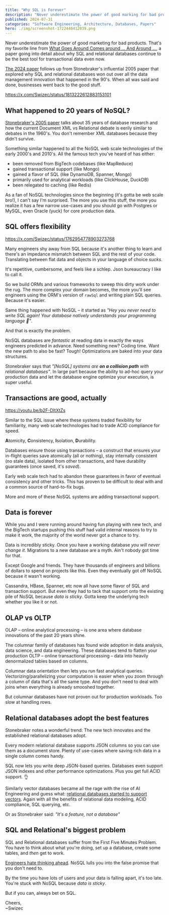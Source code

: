 ```yaml
---
title: "Why SQL is Forever"
description: "Never underestimate the power of good marking for bad products. NoSQL was fun but SQL is here to stay."
published: 2024-07-31
categories: "Software Engineering, Architecture, Databases, Papers"
hero: ./img/screenshot-1722440412039.png
---
```


Never underestimate the power of good marketing for bad products. That's my favorite line from [What Goes Around Comes around ... And Around ...](https://swizec.com/pdfs/whatgoesaround-sigmodrec2024.pdf), a paper going into detail about why SQL and relational databases continue to be the best tool for transactional data even now.

[The 2024 paper](https://swizec.com/pdfs/whatgoesaround-sigmodrec2024.pdf) follows up from Stonebraker's influential 2005 paper that explored why SQL and relational databases won out over all the data management innovation that happened in the 90's. When all was said and done, businesses went back to the good stuff.

https://x.com/Swizec/status/1813222612883153101

## What happened to 20 years of NoSQL?

[Stonebraker's 2005 paper](https://people.cs.umass.edu/~yanlei/courses/CS691LL-f06/papers/SH05.pdf) talks about 35 years of database research and how the current Document XML vs Relational debate is eerily similar to debates in the 1960's. You don't remember XML databases because they didn't survive.

Something similar happened to all the NoSQL web scale technologies of the early 2000's and 2010's. All the famous tech you've heard of has either:

- been removed from BigTech codebases (like MapReduce)
- gained transactional support (like Mongo)
- gained a flavor of SQL (like DynamoDB, Spanner, Mongo)
- primarily used for analytical workloads (like ClickHouse, DuckDB)
- been relegated to caching (like Redis)

As a fan of NoSQL technologies since the beginning (it's gotta be web scale bro!), I can't say I'm surprised. The more you use this stuff, the more you realize it has a few narrow use-cases and you should go with Postgres or MySQL, even Oracle (yuck) for core production data.

## SQL offers flexibility

https://x.com/Swizec/status/1762954778903273768

Many engineers shy away from SQL because it's another thing to learn and there's an impedance mismatch between SQL and the rest of your code. Translating between flat data and objects in your language of choice _sucks_.

It's repetitive, cumbersome, and feels like a schlep. Json bureaucracy I like to call it.

So we build ORMs and various frameworks to sweep this dirty work under the rug. The more complex your domain becomes, the more you'll see engineers using the ORM's version of `rawSql` and writing plain SQL queries. Because it's easier.

Same thing happened with NoSQL – it started as _"Hey you never need to write SQL again! Your database natively understands your programming language 🤩"_.

And that is exactly the problem.

NoSQL databases are _fantastic_ at reading data in exactly the ways engineers predicted in advance. Need something new? Coding time. Want the new path to also be fast? Tough! Optimizations are baked into your data structures.

Stonebraker says that _"[NoSQL] systems are **on a collision path** with relational databases"_. In large part because the ability to ad-hoc query your production data and let the database engine optimize your execution, is super useful.

## Transactions are good, actually

https://youtu.be/b2F-DItXtZs

Similar to the SQL issue where these systems traded flexibility for familiarity, many web scale technologies had to trade ACID compliance for speed.

**A**tomicity, **C**onsistency, **I**solation, **D**urability.

Databases ensure those using transactions – a construct that ensures your in-flight queries save atomically (all or nothing), stay internally consistent (no stale data), isolated from other transactions, and have durability guarantees (once saved, it's _saved_).

Early web scale tech had to abandon these guarantees in favor of eventual consistency and other tricks. This has proven to be difficult to deal with and a common source of hard-to-fix bugs.

More and more of these NoSQL systems are adding transactional support.

## Data is forever

While you and I were running around having fun playing with new tech, and the BigTech startups pushing this stuff had valid internal reasons to try to make it work, the majority of the world never got a chance to try.

Data is incredibly sticky. Once you have a working database _you will never change it_. Migrations to a new database are a myth. Ain't nobody got time for that.

Except Google and friends. They have thousands of engineers and billions of dollars to spend on projects like this. Even they eventually got off NoSQL because it wasn't working.

Cassandra, HBase, Spanner, etc now all have some flavor of SQL and transaction support. But even they had to tack that support onto the existing pile of NoSQL because _data is sticky_. Gotta keep the underlying tech whether you like it or not.

## OLAP vs OLTP

OLAP – online analytical processing – is one area where database innovations of the past 20 years shine.

The columnar family of databases has found wide adoption in data analysis, data science, and data engineering. These databases tend to flatten your production OLTP – online transactional processing – data into heavily denormalized tables based on columns.

Columnar data orientation then lets you run fast analytical queries. Vectorizing/parallelizing your computation is easier when you zoom through a column of data that's all the same type. And you don't need to deal with joins when everything is already smooshed together.

But columnar databases have not proven out for production workloads. Too slow at handling rows.

## Relational databases adopt the best features

Stonebraker notes a wonderful trend: The new tech innovates and the established relational databases adopt.

Every modern relational database supports JSON columns so you can use them as a document store. Plenty of use-cases where saving rich data in a single column comes handy.

SQL now lets you write deep JSON-based queries. Databases even support JSON indexes and other performance optimizations. Plus you get full ACID support. 👌

Similarly vector databases became all the rage with the rise of AI Engineering and guess what: [relational databases started to support vectors](https://swizec.com/blog/how-i-added-a-related-articles-feature-on-swizec-com-using-gpt-4-embeddings/). Again with all the benefits of relational data modeling, ACID compliance, SQL querying, etc.

Or as Stonebraker said: _"It's a feature, not a database"_

## SQL and Relational's biggest problem

SQL and Relational databases suffer from the First Five Minutes Problem. You have to think about what you're doing, set up a database, create some tables, and _then_ get to work.

[Engineers hate thinking ahead](https://swizec.com/blog/coordinating-at-the-end-is-too-late/). NoSQL lulls you into the false promise that you don't need to.

By the time you have lots of users and your data is falling apart, it's too late. You're stuck with NoSQL because _data is sticky_.

But if you can, always bet on SQL.

Cheers,<br/>
~Swizec
